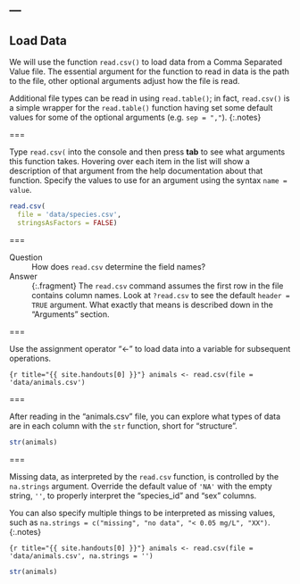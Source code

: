 ---
---

## Load Data

We will use the function `read.csv()` to load data from a Comma Separated Value
file. The essential argument for the function to read in data is the path to the
file, other optional arguments adjust how the file is read.

Additional file types can be read in using `read.table()`; in fact, `read.csv()`
is a simple wrapper for the `read.table()` function having set some default
values for some of the optional arguments (e.g. `sep = ","`).
{:.notes}

===

Type `read.csv(` into the console and then press **tab** to see what arguments
this function takes. Hovering over each item in the list will show a description
of that argument from the help documentation about that function. Specify the
values to use for an argument using the syntax `name = value`.

```r
read.csv(
  file = 'data/species.csv',
  stringsAsFactors = FALSE)
```

===

Question
: How does `read.csv` determine the field names?

Answer
: {:.fragment} The `read.csv` command assumes the first row in the file contains
column names. Look at `?read.csv` to see the default `header = TRUE` argument.
What exactly that means is described down in the "Arguments" section.

===

Use the assignment operator "<-" to load data into a variable for
subsequent operations.

```{r title="{{ site.handouts[0] }}"}
animals <- read.csv(file = 'data/animals.csv')
``` 

===

After reading in the "animals.csv" file, you can explore what types of data are
in each column with the `str` function, short for "structure".

```r
str(animals)
```

===

Missing data, as interpreted by the `read.csv` function, is controlled by the
`na.strings` argument. Override the default value of `'NA'` with the empty
string, `''`, to properly interpret the "species_id" and "sex" columns.

You can also specify multiple things to be interpreted as missing values, such
as `na.strings = c("missing", "no data", "< 0.05 mg/L", "XX")`.
{:.notes}

```{r title="{{ site.handouts[0] }}"}
animals <- read.csv(file = 'data/animals.csv', na.strings = '')
``` 

```r
str(animals)
```
